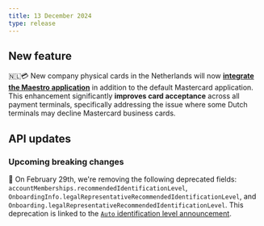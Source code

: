 ```yaml
---
title: 13 December 2024
type: release
---
```


## New feature

🇳🇱💳 New company physical cards in the Netherlands will now [**integrate the Maestro application**](/topics/cards/physical/#maestro) in addition to the default Mastercard application.
This enhancement significantly **improves card acceptance** across all payment terminals, specifically addressing the issue where some Dutch terminals may decline Mastercard business cards.

## API updates

### Upcoming breaking changes

🪪 On February 29th, we're removing the following deprecated fields: `accountMemberships.recommendedIdentificationLevel`, `OnboardingInfo.legalRepresentativeRecommendedIdentificationLevel`, and `Onboarding.legalRepresentativeRecommendedIdentificationLevel`.
This deprecation is linked to the [`Auto` identification level announcement](changelog/28-november-2024/).